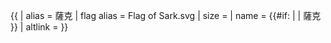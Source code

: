 {{ {{{1<noinclude>|country showdata</noinclude>}}}
| alias = 薩克
| flag alias = Flag of Sark.svg
| size = {{{size|}}}
| name = {{#if: {{{name|}}} | {{{name|}}} | 薩克 }}
| altlink = {{{altlink|}}}
</noinclude>
}}
